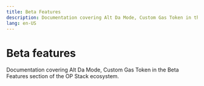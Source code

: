```yaml
---
title: Beta Features
description: Documentation covering Alt Da Mode, Custom Gas Token in the Beta Features section of the OP Stack ecosystem.
lang: en-US
---
```



# Beta features

Documentation covering Alt Da Mode, Custom Gas Token in the Beta Features section of the OP Stack ecosystem.

<Cards>
  <Card title="Alt-DA Mode explainer" href="/stack/beta-features/alt-da-mode" />
  <Card title="Custom Gas token explainer" href="/stack/beta-features/custom-gas-token" />
</Cards>